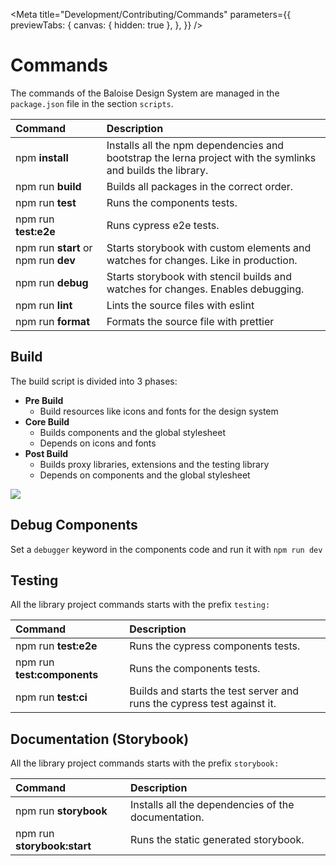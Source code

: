 
<Meta
  title="Development/Contributing/Commands"
  parameters={{
    previewTabs: {
      canvas: { hidden: true },
    },
  }}
/>

# Commands

The commands of the Baloise Design System are managed in the `package.json` file in the section `scripts`.

| Command                              | Description                                                                                                 |
| :----------------------------------- | :---------------------------------------------------------------------------------------------------------- |
| npm **install**                      | Installs all the npm dependencies and bootstrap the lerna project with the symlinks and builds the library. |
| npm run **build**                    | Builds all packages in the correct order.                                                                   |
| npm run **test**                     | Runs the components tests.                                                                                  |
| npm run **test:e2e**                 | Runs cypress e2e tests.                                                                                     |
| npm run **start** or npm run **dev** | Starts storybook with custom elements and watches for changes. Like in production.                          |
| npm run **debug**                    | Starts storybook with stencil builds and watches for changes. Enables debugging.                            |
| npm run **lint**                     | Lints the source files with eslint                                                                          |
| npm run **format**                   | Formats the source file with prettier                                                                       |

## Build

The build script is divided into 3 phases:

- **Pre Build**
  - Build resources like icons and fonts for the design system
- **Core Build**
  - Builds components and the global stylesheet
  - Depends on icons and fonts
- **Post Build**
  - Builds proxy libraries, extensions and the testing library
  - Depends on components and the global stylesheet


<img src={BuildImage} />

## Debug Components

Set a `debugger` keyword in the components code and run it with `npm run dev`

## Testing

All the library project commands starts with the prefix `testing:`

| Command                     | Description                                                             |
| :-------------------------- | :---------------------------------------------------------------------- |
| npm run **test:e2e**        | Runs the cypress components tests.                                      |
| npm run **test:components** | Runs the components tests.                                              |
| npm run **test:ci**         | Builds and starts the test server and runs the cypress test against it. |

## Documentation (Storybook)

All the library project commands starts with the prefix `storybook:`

| Command                     | Description                                         |
| :-------------------------- | :-------------------------------------------------- |
| npm run **storybook**       | Installs all the dependencies of the documentation. |
| npm run **storybook:start** | Runs the static generated storybook.                |

<bal-doc-github link="/stories/development/contributing/04-commands.stories.mdx"></bal-doc-github>
